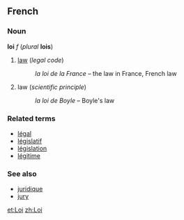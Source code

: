==French==
===Noun===
'''loi''' ''f'' (''plural'' '''lois''')

#[[law]] (''legal code'')
#:''la loi de la France'' &ndash; the law in France, French law
#law (''scientific principle'')
#:''la loi de Boyle'' &ndash; Boyle's law

===Related terms===
*[[légal]]
*[[législatif]]
*[[législation]]
*[[légitime]]

===See also===
*[[juridique]]
*[[jury#French|jury]]

[[et:Loi]]
[[zh:Loi]]